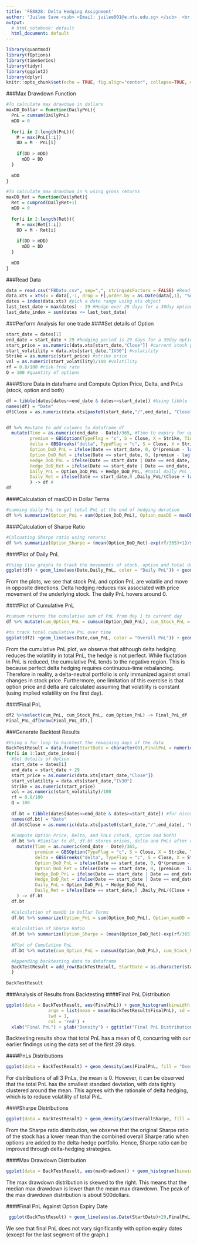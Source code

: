---
title: 'FE8828: Delta Hedging Assignment'
author: "Juilee Save <sub> <Email: juilee001@e.ntu.edu.sg> </sub>  <br /> Toh Zhao Zhi <sub> <Email: tohz0016pg@e.ntu.edu.sg> </sub> <br /> Toh Jia Yuan <sub> <Email: jtoh008pg@e.ntu.edu.sg> </sub> <br /> Zhou Xueming <sub> <Email: zhou0301@e.ntu.edu.sg> </sub>"
output:
  # html_notebook: default
  html_document: default
---

```{r, include = FALSE}
library(quantmod)
library(fOptions)
library(timeSeries)
library(tidyr)
library(ggplot2)
library(dplyr)
knitr::opts_chunk$set(echo = TRUE, fig.align="center", collapse=TRUE, cache=TRUE)
```

###Max Drawdown Function
```{r}
#To calculate max drawdown in dollars
maxDD_Dollar = function(DailyPnL){
  PnL = cumsum(DailyPnL)
  mDD = 0
  
  for(i in 2:length(PnL)){
    M = max(PnL[1:i])
    DD = M - PnL[i]
    
    if(DD > mDD)
      mDD = DD
  }
  
  mDD
}

#To calculate max drawdown in % using gross returns
maxDD_Ret = function(DailyRet){
  Ret = cumprod(DailyRet+1)
  mDD = 0
  
  for(i in 2:length(Ret)){
    M = max(Ret[1:i])
    DD = M - Ret[i]
    
    if(DD > mDD)
      mDD = DD
  }
  
  mDD
}
```

###Read Data
```{r}
data = read.csv("FBData.csv", sep=",", stringsAsFactors = FALSE) #Read stock and options data from csv file into dataframe
data.xts = xts(x = data[,-1, drop = F],order.by = as.Date(data[,1], "%d-%B-%y")) #Create xts object to store data from dataframe
dates = index(data.xts) #pick a date range using xts object
last_test_date = max(dates) - 29 #Hedge over 29 days for a 30day option
last_date_index = sum(dates <= last_test_date)
```

###Perform Analysis for one trade
####Set details of Option
```{r}
start_date = dates[1]
end_date = start_date + 29 #hedging period is 29 days for a 30day option
start_price = as.numeric(data.xts[start_date,"Close"]) #current stock price
start_volatility = data.xts[start_date,"IV30"] #volatility
Strike = as.numeric(start_price) #strike price
vol = as.numeric(start_volatility)/100 #volatility
rf = 0.8/100 #risk-free rate
Q = 100 #quantity of options
```

####Store Data in dataframe and Compute Option Price, Delta, and PnLs (stock, option and both)
```{r}
df = tibble(dates[dates<=end_date & dates>=start_date]) #Using tibble for better representation of the dataframe
names(df) = "Date"
df$Close = as.numeric(data.xts[paste0(start_date,"/",end_date), "Close"]) #using xts object to select dates


df %>% #mutate to add columns to dataframe df
  mutate(Time = as.numeric(end_date - Date)/365, #Time to expiry for option price calculation
         premium = GBSOption(TypeFlag = "c", S = Close, X = Strike, Time = Time, r = rf, b = 0, sigma = vol)@price, #Calculating call option price for stock without dividend
         delta = GBSGreeks("delta", TypeFlag = "c", S = Close, X = Strike, Time = Time, r = rf, b = 0, sigma = vol), #Calculating option delta
         Option_DoD_PnL = ifelse(Date == start_date, 0, Q*(premium - lag(premium))), #daily option PnL in dollars
         Option_DoD_Ret = ifelse(Date == start_date, 0, (premium - lag(premium))/lag(premium)), #daily option PnL expressed as returns
         Hedge_DoD_PnL = ifelse(Date == start_date | Date == end_date, 0, Q*lag(delta)*(lag(Close)-Close)), #daily hedging PnL in dollars
         Hedge_DoD_Ret = ifelse(Date == start_date | Date == end_date, 0, (lag(Close)-Close)/Close), #daily hedging PnL expressed as returns
         Daily_PnL = Option_DoD_PnL + Hedge_DoD_PnL, #total daily PnL in dollars
         Daily_Ret = ifelse(Date == start_date,0 ,Daily_PnL/(Close + lag(premium))) #total daily PnL expressed as returns
         ) -> df #
df
```

####Calculation of maxDD in Dollar Terms
```{r}
#summing daily PnL to get total PnL at the end of hedging duration
df %>% summarize(Option_PnL = sum(Option_DoD_PnL), Option_maxDD = maxDD_Dollar(Option_DoD_PnL), Stock_PnL = sum(Hedge_DoD_PnL), Stock_maxDD = maxDD_Dollar(Hedge_DoD_PnL), PnL = sum(Daily_PnL), maxDrawDown = maxDD_Dollar(Daily_PnL)) 
```

####Calculation of Sharpe Ratio
```{r}
#Calcuating Sharpe ratio using returns
df %>% summarize(Option_Sharpe = (mean(Option_DoD_Ret)-exp(rf/365)+1)/sd(Option_DoD_Ret), Stock_Sharpe = (mean(Hedge_DoD_Ret) - exp(rf/365)+1)/sd(Hedge_DoD_Ret), Sharpe = (mean(Daily_Ret) - exp(rf/365)+1)/sd(Daily_Ret))
```

####Plot of Daily PnL
```{r}
#Using line graphs to track the movements of stock, option and total daily PnL over time
ggplot(df) + geom_line(aes(Date,Daily_PnL, color = "Daily PnL")) + geom_line(aes(Date, Hedge_DoD_PnL, color = "Stock PnL")) + geom_line(aes(Date, Option_DoD_PnL, color = "Option PnL")) + ggtitle("Plot of Daily PnL") +   scale_color_manual(name = "Daily PnL", values = c("Daily PnL" = "green", "Stock PnL"="red", "Option PnL"="blue"))
```
From the plots, we see that stock PnL and option PnL are volatile and move in opposite directions. Delta hedging reduces risk associated with price movement of the underlying stock. The daily PnL hovers around 0.

####Plot of Cumulative PnL
```{r}
#cumsum returns the cumulative sum of PnL from day 1 to current day 
df %>% mutate(cum_Option_PnL = cumsum(Option_DoD_PnL), cum_Stock_PnL = cumsum(Hedge_DoD_PnL), cum_PnL = cumsum(Daily_PnL)) -> df2

#to track total cumulative PnL over time
ggplot(df2) +geom_line(aes(Date,cum_PnL, color = "Overall PnL")) + geom_line(aes(Date, cum_Stock_PnL, color = "Stock PnL")) + geom_line(aes(Date, cum_Option_PnL, color = "Option PnL")) + ggtitle("Plot of Cumulative PnL") +   scale_color_manual(name = "Cumulative Daily PnL", values = c("Overall PnL" = "green", "Stock PnL"="red", "Option PnL"="blue")) + ylab("Cumulative PnL")
```
From the cumulative PnL plot, we observe that although delta hedging reduces the volatility in total PnL, the hedge is not perfect. While fluctation in PnL is reduced, the cumulative PnL tends to the negative region.  This is because perfect delta hedging requires continuous-time rebalancing. Therefore in reality, a delta-neutral portfolio is only immunized against small changes in stock price. Furthermore, one limitation of this exercise is that option price and delta are calculated assuming that volatility is constant (using implied volatility on the first day).  


####Final PnL
```{r}
df2 %>%select(cum_PnL, cum_Stock_PnL, cum_Option_PnL) -> Final_PnL_df
Final_PnL_df[nrow(Final_PnL_df),]
```

###Generate Backtest Results
```{r}
#Using a for loop to backtest the remaining days of the data 
BackTestResult = data.frame(StartDate = character(0),FinalPnL = numeric(0), StockPnL = numeric(0), OptionPnL = numeric(0),maxDrawDown = numeric(0), OverallSharpe = numeric(0), StockSharpe = numeric(0), OptionSharpe = numeric(0), stringsAsFactors = FALSE) #generate
for(i in 1:last_date_index){
  #Set details of Option
  start_date = dates[i]
  end_date = start_date + 29
  start_price = as.numeric(data.xts[start_date,"Close"])
  start_volatility = data.xts[start_date,"IV30"]
  Strike = as.numeric(start_price)
  vol = as.numeric(start_volatility)/100
  rf = 0.8/100
  Q = 100
  
  df.bt = tibble(dates[dates<=end_date & dates>=start_date]) #for nicer representation of dataframe
  names(df.bt) = "Date"
  df.bt$Close = as.numeric(data.xts[paste0(start_date,"/",end_date), "Close"])
  
  #Compute Option Price, Delta, and PnLs (stock, option and both)
  df.bt %>% #Similar to df, df.bt stores prices, delta and PnLs after computation
    mutate(Time = as.numeric(end_date - Date)/365, 
           premium = GBSOption(TypeFlag = "c", S = Close, X = Strike, Time = Time, r = rf, b = 0, sigma = vol)@price, 
           delta = GBSGreeks("delta", TypeFlag = "c", S = Close, X = Strike, Time = Time, r = rf, b = 0, sigma = vol), 
           Option_DoD_PnL = ifelse(Date == start_date, 0, Q*(premium - lag(premium))),
           Option_DoD_Ret = ifelse(Date == start_date, 0, (premium - lag(premium))/lag(premium)),
           Hedge_DoD_PnL = ifelse(Date == start_date | Date == end_date, 0, Q*lag(delta)*(lag(Close)-Close)),
           Hedge_DoD_Ret = ifelse(Date == start_date | Date == end_date, 0, (lag(Close)-Close)/Close),
           Daily_PnL = Option_DoD_PnL + Hedge_DoD_PnL,
           Daily_Ret = ifelse(Date == start_date,0 ,Daily_PnL/(Close + lag(premium)))
    ) -> df.bt
  df.bt
  
  #Calculation of maxDD in Dollar Terms
  df.bt %>% summarize(Option_PnL = sum(Option_DoD_PnL), Option_maxDD = maxDD_Dollar(Option_DoD_PnL), Stock_PnL = sum(Hedge_DoD_PnL), Stock_maxDD = maxDD_Dollar(Hedge_DoD_PnL), PnL = sum(Daily_PnL), maxDrawDown = maxDD_Dollar(Daily_PnL)) -> maxDD.bt
  
  #Calculation of Sharpe Ratio
  df.bt %>% summarize(Option_Sharpe = (mean(Option_DoD_Ret)-exp(rf/365)+1)/sd(Option_DoD_Ret), Stock_Sharpe = (mean(Hedge_DoD_Ret) - exp(rf/365)+1)/sd(Hedge_DoD_Ret), Sharpe = (mean(Daily_Ret) - exp(rf/365)+1)/sd(Daily_Ret)) ->Sharpe.bt
  
  #Plot of Cumulative PnL
  df.bt %>% mutate(cum_Option_PnL = cumsum(Option_DoD_PnL), cum_Stock_PnL = cumsum(Hedge_DoD_PnL), cum_PnL = cumsum(Daily_PnL)) %>% filter(row_number() == n()) -> PnL.bt

  #Appending backtesting data to dataframe 
  BackTestResult = add_row(BackTestResult, StartDate = as.character(start_date), FinalPnL = PnL.bt$cum_PnL[1], StockPnL = PnL.bt$cum_Stock_PnL[1], OptionPnL = PnL.bt$cum_Option_PnL[1], maxDrawDown = maxDD.bt$maxDrawDown[1], OverallSharpe = Sharpe.bt$Sharpe, StockSharpe = Sharpe.bt$Stock_Sharpe, OptionSharpe = Sharpe.bt$Option_Sharpe)
  }
  
BackTestResult

```

###Analysis of Results from Backtesting
####Final PnL Distribution
```{r}
ggplot(data = BackTestResult, aes(FinalPnL)) + geom_histogram(binwidth = 100, aes(y = ..density..)) +  stat_function(fun = dnorm, 
                args = list(mean = mean(BackTestResult$FinalPnL), sd = sd(BackTestResult$FinalPnL)), 
                lwd = 1, 
                col = 'red') + 
  xlab("Final PnL") + ylab("Density") + ggtitle("Final PnL Distribution")
```
Backtesting results show that total PnL has a mean of 0, concurring with our earlier findings using the data set of the first 29 days. 

####PnLs Distributions
```{r}
ggplot(data = BackTestResult) + geom_density(aes(FinalPnL, fill = "Overall PnL"), alpha = 0.5) + geom_density(aes(StockPnL, fill = "Stock PnL"), alpha = 0.5) + geom_density(aes(OptionPnL, fill = "Option PnL"), alpha = 0.5) + scale_fill_manual(name = "Final PnL", values = c("Overall PnL" = "green", "Stock PnL"="red", "Option PnL"="blue"))
```
For distributions of all 3 PnLs, the mean is 0. However, it can be observed that the total PnL has the smallest standard deviation, with data tightly clustered around the mean. This agrees with the rationale of delta hedging, which is to reduce volatility of total PnL. 

####Sharpe Distributions
```{r}
ggplot(data = BackTestResult) + geom_density(aes(OverallSharpe, fill = "Overall Sharpe"), alpha = 0.5) + geom_density(aes(StockSharpe, fill = "Stock Sharpe"), alpha = 0.5) + geom_density(aes(OptionSharpe, fill = "Option Sharpe"), alpha = 0.5) + scale_fill_manual(name = "Sharpe Ratios", values = c("Overall Sharpe" = "green", "Stock Sharpe"="red", "Option Sharpe"="blue"))
```
From the Sharpe ratio distribution, we observe that the original Sharpe ratio of the stock has a lower mean than the combined overall Sharpe ratio when options are added to the delta-hedge portfolio. Hence, Sharpe ratio can be improved through delta-hedging strategies.

####Max Drawdown Distribution
```{r}
ggplot(data = BackTestResult, aes(maxDrawDown)) + geom_histogram(binwidth = 100) + geom_density(aes(y = ..density..*30000), color = "blue") + ggtitle("Max Drawdown Distribution") + xlab("Max Drawdown") + ylab("Count")
```
The max drawdown distribution is skewed to the right. This means that the median max drawdown is lower than the mean max drawdown. The peak of the max drawdown distribution is about 500dollars. 

####Final PnL Against Option Expiry Date
```{r}
 ggplot(BackTestResult) + geom_line(aes(as.Date(StartDate)+29,FinalPnL), color = "red") + xlab("Option Expiry Date") + ylab("Final PnL") + ggtitle("Final PnL Against Option Expiry Date")
```

We see that final PnL does not vary significantly with option expiry dates (except for the last segment of the graph.)

